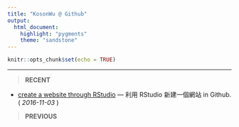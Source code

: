 ```yaml
---
title: "KosonWu @ Github"
output: 
  html_document:
    highlight: "pygments"
    theme: "sandstone"
---
```


```r
knitr::opts_chunk$set(echo = TRUE)
```

***

> __RECENT__

* [create a website through RStudio](R/createWebsite.html) --- 利用 RStudio 新建一個網站 in Github. 
( *2016-11-03* )

> __PREVIOUS__
